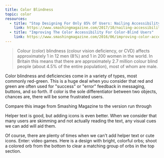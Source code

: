 ```yaml
---
title: Color Blindness
topic: color
resources:
  - title: "Stop Designing For Only 85% Of Users: Nailing Accessibility In Design"
    link: https://www.smashingmagazine.com/2017/10/nailing-accessibility-design/
  - title: "Improving The Color Accessibility For Color-Blind Users"
    link: https://www.smashingmagazine.com/2016/06/improving-color-accessibility-for-color-blind-users/
---
```


<Blockquote
  link="https://www.colourblindawareness.org/colour-blindness/"
  author="Colour Blind Awareness"
>
  <p>
    Colour (color) blindness (colour vision deficiency, or CVD) affects approximately 1 in 12 men (8%) and 1 in 200 women in the world. In Britain this means that there are approximately 2.7 million colour blind people (about 4.5% of the entire population), most of whom are male.
  </p>
</Blockquote>

Color blindness and deficiencies come in a variety of types, most commonly red-green. This is a huge deal when you consider that red and green are often used for "success" or "error" feedback in messaging, buttons, and so forth. If color is the sole differentiator between two objects, chances are, there will be some frustrated users.

Compare this image from Smashing Magazine to the version run through

Helper text is good, but adding icons is even better. When we consider that many users are skimming and not actually reading the text, any visual cues we can add will aid them.

Of course, there are plenty of times when we can't add helper text or cute icons. Enter: video games. Here is a design with bright, colorful orbs; shoot a colored orb from the bottom to clear a matching group of orbs in the top section.

